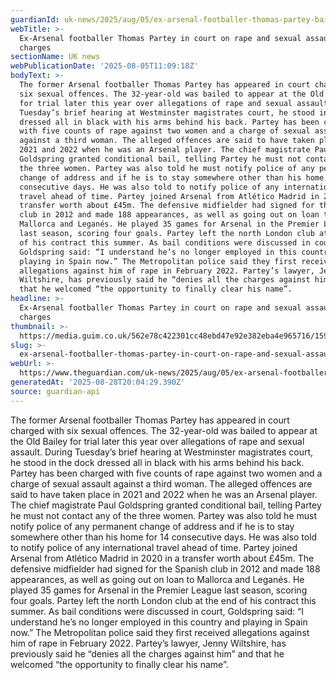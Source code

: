 ```yaml
---
guardianId: uk-news/2025/aug/05/ex-arsenal-footballer-thomas-partey-bailed-rape-charges
webTitle: >-
  Ex-Arsenal footballer Thomas Partey in court on rape and sexual assault
  charges
sectionName: UK news
webPublicationDate: '2025-08-05T11:09:18Z'
bodyText: >-
  The former Arsenal footballer Thomas Partey has appeared in court charged with
  six sexual offences. The 32-year-old was bailed to appear at the Old Bailey
  for trial later this year over allegations of rape and sexual assault. During
  Tuesday’s brief hearing at Westminster magistrates court, he stood in the dock
  dressed all in black with his arms behind his back. Partey has been charged
  with five counts of rape against two women and a charge of sexual assault
  against a third woman. The alleged offences are said to have taken place in
  2021 and 2022 when he was an Arsenal player. The chief magistrate Paul
  Goldspring granted conditional bail, telling Partey he must not contact any of
  the three women. Partey was also told he must notify police of any permanent
  change of address and if he is to stay somewhere other than his home for 14
  consecutive days. He was also told to notify police of any international
  travel ahead of time. Partey joined Arsenal from Atlético Madrid in 2020 in a
  transfer worth about £45m. The defensive midfielder had signed for the Spanish
  club in 2012 and made 188 appearances, as well as going out on loan to
  Mallorca and Leganés. He played 35 games for Arsenal in the Premier League
  last season, scoring four goals. Partey left the north London club at the end
  of his contract this summer. As bail conditions were discussed in court,
  Goldspring said: “I understand he’s no longer employed in this country and
  playing in Spain now.” The Metropolitan police said they first received
  allegations against him of rape in February 2022. Partey’s lawyer, Jenny
  Wiltshire, has previously said he “denies all the charges against him” and
  that he welcomed “the opportunity to finally clear his name”.
headline: >-
  Ex-Arsenal footballer Thomas Partey in court on rape and sexual assault
  charges
thumbnail: >-
  https://media.guim.co.uk/562e78c422301cc48ebd47e92e382eba4e965716/159_0_2847_2277/500.jpg
slug: >-
  ex-arsenal-footballer-thomas-partey-in-court-on-rape-and-sexual-assault-charges
webUrl: >-
  https://www.theguardian.com/uk-news/2025/aug/05/ex-arsenal-footballer-thomas-partey-bailed-rape-charges
generatedAt: '2025-08-28T20:04:29.390Z'
source: guardian-api
---
```

The former Arsenal footballer Thomas Partey has appeared in court charged with six sexual offences. The 32-year-old was bailed to appear at the Old Bailey for trial later this year over allegations of rape and sexual assault. During Tuesday’s brief hearing at Westminster magistrates court, he stood in the dock dressed all in black with his arms behind his back. Partey has been charged with five counts of rape against two women and a charge of sexual assault against a third woman. The alleged offences are said to have taken place in 2021 and 2022 when he was an Arsenal player. The chief magistrate Paul Goldspring granted conditional bail, telling Partey he must not contact any of the three women. Partey was also told he must notify police of any permanent change of address and if he is to stay somewhere other than his home for 14 consecutive days. He was also told to notify police of any international travel ahead of time. Partey joined Arsenal from Atlético Madrid in 2020 in a transfer worth about £45m. The defensive midfielder had signed for the Spanish club in 2012 and made 188 appearances, as well as going out on loan to Mallorca and Leganés. He played 35 games for Arsenal in the Premier League last season, scoring four goals. Partey left the north London club at the end of his contract this summer. As bail conditions were discussed in court, Goldspring said: “I understand he’s no longer employed in this country and playing in Spain now.” The Metropolitan police said they first received allegations against him of rape in February 2022. Partey’s lawyer, Jenny Wiltshire, has previously said he “denies all the charges against him” and that he welcomed “the opportunity to finally clear his name”.
